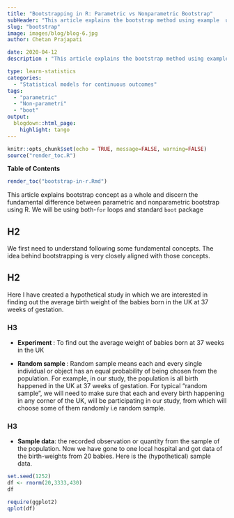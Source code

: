 ```yaml
---
title: "Bootstrapping in R: Parametric vs Nonparametric Bootstrap"
subHeader: "This article explains the bootstrap method using example  using loops and boot function. Bootstrapping is a resampling method which used the Monte Carlo technique to estimate standard error, confidence interval, bias. The methods include parametric and non-parametric bootstrap"
slug: "bootstrap"
image: images/blog/blog-6.jpg
author: Chetan Prajapati

date: 2020-04-12
description : "This article explains the bootstrap method using example  using loops and boot function. Bootstrapping is a resampling method which used the Monte Carlo technique to estimate standard error, confidence interval, bias. The methods include parametric and non-parametric bootstrap"

type: learn-statistics
categories: 
  - "Statistical models for continuous outcomes"
tags:
  - "parametric"
  - "Non-parametri"
  - "boot"
output:
  blogdown::html_page:
    highlight: tango
---
```



```r
knitr::opts_chunk$set(echo = TRUE, message=FALSE, warning=FALSE)
source("render_toc.R")
```

<strong>Table of Contents </strong>

```r
render_toc("bootstrap-in-r.Rmd")
```



This article explains bootstrap concept as a whole and discern the fundamental difference between parametric and nonparametric bootstrap using R. We will be using both-`for` loops and standard `boot` package


## H2

We first need to understand following some fundamental concepts. The idea behind bootstrapping is very closely aligned with those concepts.

## H2

Here I have created a hypothetical study in which we are interested in finding out the average birth weight of the babies born in the UK at 37 weeks of gestation.

### H3

+ **Experiment **: To find out the average weight of babies born at 37 weeks in the UK

+ **Random sample **: Random sample means each and every single individual or object has an equal probability of being chosen from the population. For example, in our study, the population is all birth happened in the UK at 37 weeks of gestation. For typical "random sample", we will need to make sure that each and every birth happening in any corner of the UK, will be participating in our study, from which will choose some of them randomly i.e random sample.

### H3

+ **Sample data**: the recorded observation or quantity from the sample of the population. Now we have gone to one local hospital and got data of the birth-weights from 20 babies. Here is the (hypothetical) sample data.

```r
set.seed(1252)
df <- rnorm(20,3333,430)
df
```

```r
require(ggplot2)
qplot(df)
```




